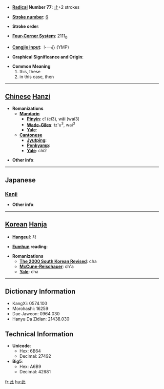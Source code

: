 * '''[[Wiktionary:Chinese radical index| Radical]] Number 77''': [[Wiktionary:Chinese radical index 止|止]]+2 strokes

* '''[[Wiktionary:Chinese total strokes index|Stroke number]]''': [[Wiktionary:Chinese total strokes index 6|6]]

* '''Stroke order''': 

* '''[[Wiktionary:Chinese four corner index|Four-Corner System]]''': 2111<sub>0</sub>

* '''[[Wiktionary:Chinese Cangjie index|Cangjie input]]''': 卜一心 (YMP)

* '''Graphical Significance and Origin''': 

* '''Common Meaning'''
*#this, these
*# in this case, then


----

== [[Chinese]] [[Hanzi]] ==

* '''Romanizations'''
** '''[[Mandarin]]'''
*** '''[[Pinyin]]''': cǐ (ci3), wǎi (wai3)
*** '''[[Wade-Giles]]''': tz'u<sup>3</sup>, wai<sup>3</sup>
*** '''[[Yale]]''': 
** '''[[Cantonese]]'''
*** '''[[Jyutping]]''':
*** '''[[Penkyamp]]''': 
*** '''[[Yale]]''': chi2

* '''Other info''': 

----

==Japanese==
===[[Kanji]]===
{{kanji|on readings=[[し]] (shi)
|kun readings=[[ここ]] (koko), [[これ]] (kore), [[この]] (kono)
}}

* '''Other info''':  

----

== [[Korean]] [[Hanja]] ==

* '''[[Hangeul]]''': 차

* '''[[Eumhun]] reading''': 

* '''Romanizations'''
** '''[[The 2000 South Korean Revised Romanization|The 2000 South Korean Revised]]''': cha
** '''[[McCune-Reischauer]]''': ch'a
** '''[[Yale]]''': cha

----

== Dictionary Information ==

* KangXi: 0574.100
* Morohashi: 16259
* Dae Jaweon: 0964.030
* Hanyu Da Zidian: 21438.030

== Technical Information ==

* '''Unicode''':
** Hex: 6B64
** Decimal: 27492
* '''Big5''':
** Hex: A6B9
** Decimal: 42681

[[fr:此]]
[[hu:此]]